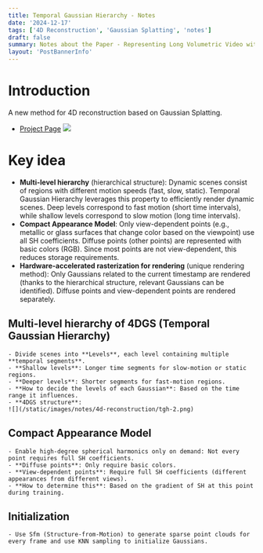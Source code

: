 ```yaml
---
title: Temporal Gaussian Hierarchy - Notes
date: '2024-12-17'
tags: ['4D Reconstruction', 'Gaussian Splatting', 'notes']
draft: false
summary: Notes about the Paper - Representing Long Volumetric Video with Temporal Gaussian Hierarchy
layout: 'PostBannerInfo'
---
```


# Introduction

A new method for 4D reconstruction based on Gaussian Splatting.

- [Project Page](https://zju3dv.github.io/longvolcap/)
  ![](/static/images/notes/4d-reconstruction/tgh-1.png)

# Key idea

- **Multi-level hierarchy** (hierarchical structure): Dynamic scenes consist of regions with different motion speeds (fast, slow, static). Temporal Gaussian Hierarchy leverages this property to efficiently render dynamic scenes. Deep levels correspond to fast motion (short time intervals), while shallow levels correspond to slow motion (long time intervals).
- **Compact Appearance Model**: Only view-dependent points (e.g., metallic or glass surfaces that change color based on the viewpoint) use all SH coefficients. Diffuse points (other points) are represented with basic colors (RGB). Since most points are not view-dependent, this reduces storage requirements.
- **Hardware-accelerated rasterization for rendering** (unique rendering method): Only Gaussians related to the current timestamp are rendered (thanks to the hierarchical structure, relevant Gaussians can be identified). Diffuse points and view-dependent points are rendered separately.

## Multi-level hierarchy of 4DGS (Temporal Gaussian Hierarchy)

    - Divide scenes into **Levels**, each level containing multiple **temporal segments**.
    - **Shallow levels**: Longer time segments for slow-motion or static regions.
    - **Deeper levels**: Shorter segments for fast-motion regions.
    - **How to decide the levels of each Gaussian**: Based on the time range it influences.
    - **4DGS structure**:
    ![](/static/images/notes/4d-reconstruction/tgh-2.png)

## Compact Appearance Model

    - Enable high-degree spherical harmonics only on demand: Not every point requires full SH coefficients.
    - **Diffuse points**: Only require basic colors.
    - **View-dependent points**: Require full SH coefficients (different appearances from different views).
    - **How to determine this**: Based on the gradient of SH at this point during training.

## Initialization

    - Use Sfm (Structure-from-Motion) to generate sparse point clouds for every frame and use KNN sampling to initialize Gaussians.
